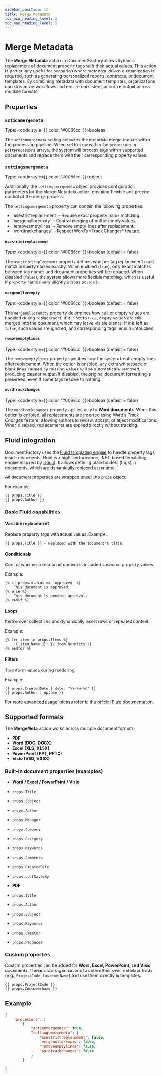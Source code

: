 ```yaml
---
sidebar_position: 12
title: Merge Metadata
toc_min_heading_level: 2
toc_max_heading_level: 5
---
```



# Merge Metadata

The **Merge Metadata** action in DocumentFactory allows dynamic replacement of document property tags with their actual values.
This action is particularly useful for scenarios where metadata-driven customization is required, such as generating personalized reports,
contracts, or document templates. By combining metadata with document templates, organizations can streamline workflows
and ensure consistent, accurate output across multiple formats.

## Properties

### `actionmergemeta`

Type: <code style={{ color: '#0066cc' }}>boolean</code>

The `actionmergemeta` setting activates the metadata merge feature within the processing pipeline. When set to `true`
within the `processors` or `postprocessors` arrays, the system will process tags within supported documents and replace
them with their corresponding property values.

### `settingsmergemeta`

Type: <code style={{ color: '#0066cc' }}>object</code>

Additionally, the `settingsmergemeta` object provides configuration parameters for the Merge Metadata action, ensuring flexible
and precise control of the merge process.

The `settingsmergemeta` property can contain the following properties:

- <Link to="#usestrictreplacement">`usestrictreplacement`</Link> – Require exact property name matching.
- <Link to="#mergenullorempty">`mergenullorempty`</Link> – Control merging of null or empty values.
- <Link to="#removeemptylines">`removeemptylines`</Link> – Remove empty lines after replacement.
- <Link to="#wordtrackchanges">`wordtrackchanges`</Link> – Respect Word’s *Track Changes* feature.

#### `usestrictreplacement`

*Type:* <code style={{ color: '#0066cc' }}>boolean (default = false)</code>

The `usestrictreplacement` property defines whether tag replacement must match property names exactly.
When enabled (`true`), only exact matches between tag names and document properties will be replaced.
When disabled (`false`), the system allows more flexible matching, which is useful if property names vary slightly across sources.

#### `mergenullorempty`

*Type:* <code style={{ color: '#0066cc' }}>boolean (default = false)</code>

The `mergenullorempty` property determines how null or empty values are handled during replacement.
If it is set to `true`, empty values are still merged into the document, which may leave visible blanks.
If it is left as `false`, such values are ignored, and corresponding tags remain untouched.

#### `removeemptylines`

*Type:* <code style={{ color: '#0066cc' }}>boolean (default = false)</code>

The `removeemptylines` property specifies how the system treats empty lines after replacement.
When the option is enabled, any extra whitespace or blank lines caused by missing values will be automatically removed,
producing cleaner output. If disabled, the original document formatting is preserved, even if some tags resolve to nothing.

#### `wordtrackchanges`

*Type:* <code style={{ color: '#0066cc' }}>boolean (default = false)</code>

The `wordtrackchanges` property applies only to **Word documents**.
When this option is enabled, all replacements are inserted using Word’s *Track Changes* feature, allowing authors to review,
accept, or reject modifications. When disabled, replacements are applied directly without tracking.

## Fluid integration

DocumentFactory uses the [Fluid templating engine](https://github.com/sebastienros/fluid) to handle property tags inside documents.
Fluid is a high-performance, .NET-based templating engine inspired by [Liquid](https://shopify.github.io/liquid/).
It allows defining placeholders (tags) in documents, which are dynamically replaced at runtime.

All document properties are wrapped under the `props` object.

For example:

```plaintext
{{ props.Title }}
{{ props.Author }}
```

### Basic Fluid capabilities

#### Variable replacement
Replace property tags with actual values.
Example:

```plaintext
{{ props.Title }} - Replaced with the document's title.
```

#### Conditionals
Control whether a section of content is included based on property values.

Example:

```plaintext
{% if props.Status == "Approved" %}
    This document is approved.
{% else %}
    This document is pending approval.
{% endif %}
```

#### Loops

Iterate over collections and dynamically insert rows or repeated content.

Example:

```plaintext
{% for item in props.Items %}
    {{ item.Name }}: {{ item.Quantity }}
{% endfor %}
```

#### Filters

Transform values during rendering.

Example:

```plaintext
{{ props.CreatedDate | date: "%Y-%m-%d" }}
{{ props.Author | upcase }}
```

For more advanced usage, please refer to the [official Fluid documentation](https://github.com/sebastienros/fluid).

## Supported formats

The **MergeMeta** action works across multiple document formats:
- **PDF**
- **Word (DOC, DOCX)**
- **Excel (XLS, XLSX)**
- **PowerPoint (PPT, PPTX)**
- **Visio (VSD, VSDX)**

### Built-in document properties (examples)

- **Word / Excel / PowerPoint / Visio**
- `props.Title`
- `props.Subject`
- `props.Author`
- `props.Manager`
- `props.Company`
- `props.Category`
- `props.Keywords`
- `props.Comments`
- `props.CreatedDate`
- `props.LastSavedBy`

- **PDF**
- `props.Title`
- `props.Author`
- `props.Subject`
- `props.Keywords`
- `props.Creator`
- `props.Producer`

### Custom properties

Custom properties can be added for **Word, Excel, PowerPoint, and Visio** documents. These allow organizations to define
their own metadata fields (e.g., `ProjectCode`, `CustomerName`) and use them directly in templates:

```plaintext
{{ props.ProjectCode }}
{{ props.CustomerName }}
```

## Example

```json title="pipeline.json"
{
    "processors": [
        {
            "actionmergemeta": true,
            "settingsmergemeta": {
                "usestrictreplacement": false,
                "mergenullorempty": false,
                "removeemptylines": false,
                "wordtrackchanges": false
            }
        }
    ]
}
```
